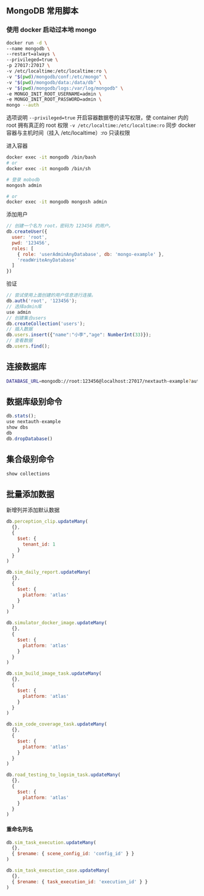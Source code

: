 ## MongoDB 常用脚本

### 使用 docker 启动过本地 mongo

```bash
docker run -d \
--name mongodb \
--restart=always \
--privileged=true \
-p 27017:27017 \
-v /etc/localtime:/etc/localtime:ro \
-v "$(pwd)/mongodb/conf:/etc/mongo" \
-v "$(pwd)/mongodb/data:/data/db" \
-v "$(pwd)/mongodb/logs:/var/log/mongodb" \
-e MONGO_INIT_ROOT_USERNAME=admin \
-e MONGO_INIT_ROOT_PASSWORD=admin \
mongo --auth
```

选项说明
`--privileged=true` 开启容器数据卷的读写权限，使 container 内的 root 拥有真正的 root 权限
`-v /etc/localtime:/etc/localtime:ro` 同步 docker 容器与主机时间（挂入 /etc/localtime）:ro 只读权限

进入容器

```bash
docker exec -it mongodb /bin/bash
# or
docker exec -it mongodb /bin/sh

# 登录 mobodb
mongosh admin

# or
docker exec -it mongodb mongosh admin
```

添加用户

```js
// 创建一个名为 root，密码为 123456 的用户。
db.createUser({
  user: 'root',
  pwd: '123456',
  roles: [
    { role: 'userAdminAnyDatabase', db: 'mongo-example' },
    'readWriteAnyDatabase'
  ]
})
```

验证

```js
// 尝试使用上面创建的用户信息进行连接。
db.auth('root', '123456');
// 选择admin库
use admin
// 创建集合users
db.createCollection('users');
// 插入数据
db.users.insert({"name":"小李","age": NumberInt(33)});
// 查看数据
db.users.find();
```

## 连接数据库

```bash
DATABASE_URL=mongodb://root:123456@localhost:27017/nextauth-example?authSource=admin
```

## 数据库级别命令

```js
db.stats();
use nextauth-example
show dbs
db
db.dropDatabase()
```

## 集合级别命令

```js
show collections
```

## 批量添加数据

新增列并添加默认数据

```js
db.perception_clip.updateMany(
  {},
  {
    $set: {
      tenant_id: 1
    }
  }
)

db.sim_daily_report.updateMany(
  {},
  {
    $set: {
      platform: 'atlas'
    }
  }
)

db.simulator_docker_image.updateMany(
  {},
  {
    $set: {
      platform: 'atlas'
    }
  }
)

db.sim_build_image_task.updateMany(
  {},
  {
    $set: {
      platform: 'atlas'
    }
  }
)

db.sim_code_coverage_task.updateMany(
  {},
  {
    $set: {
      platform: 'atlas'
    }
  }
)

db.road_testing_to_logsim_task.updateMany(
  {},
  {
    $set: {
      platform: 'atlas'
    }
  }
)
```

#### 重命名列名

```js
db.sim_task_execution.updateMany(
  {},
  { $rename: { scene_config_id: 'config_id' } }
)

db.sim_task_execution_case.updateMany(
  {},
  { $rename: { task_execution_id: 'execution_id' } }
)
```
